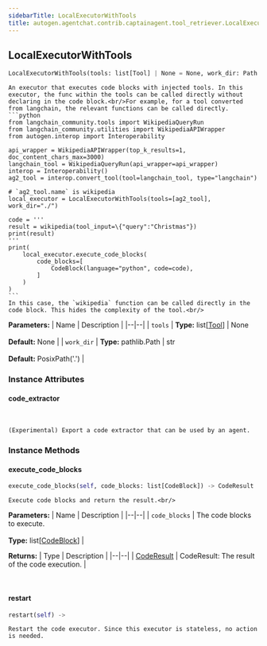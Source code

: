 ```yaml
---
sidebarTitle: LocalExecutorWithTools
title: autogen.agentchat.contrib.captainagent.tool_retriever.LocalExecutorWithTools
---
```

<h2 id="autogen.agentchat.contrib.captainagent.tool_retriever.LocalExecutorWithTools" class="doc doc-heading">
    <code class="doc-symbol doc-symbol-heading doc-symbol-class"></code>
    <span class="doc doc-object-name doc-class-name">LocalExecutorWithTools</span>
</h2>

```python
LocalExecutorWithTools(tools: list[Tool] | None = None, work_dir: Path | str = PosixPath('.'))
```

    An executor that executes code blocks with injected tools. In this executor, the func within the tools can be called directly without declaring in the code block.<br/>For example, for a tool converted from langchain, the relevant functions can be called directly.
    ```python
    from langchain_community.tools import WikipediaQueryRun
    from langchain_community.utilities import WikipediaAPIWrapper
    from autogen.interop import Interoperability
    
    api_wrapper = WikipediaAPIWrapper(top_k_results=1, doc_content_chars_max=3000)
    langchain_tool = WikipediaQueryRun(api_wrapper=api_wrapper)
    interop = Interoperability()
    ag2_tool = interop.convert_tool(tool=langchain_tool, type="langchain")
    
    # `ag2_tool.name` is wikipedia
    local_executor = LocalExecutorWithTools(tools=[ag2_tool], work_dir="./")
    
    code = '''
    result = wikipedia(tool_input=\{"query":"Christmas"})
    print(result)
    '''
    print(
        local_executor.execute_code_blocks(
            code_blocks=[
                CodeBlock(language="python", code=code),
            ]
        )
    )
    ```
    In this case, the `wikipedia` function can be called directly in the code block. This hides the complexity of the tool.<br/>

<b>Parameters:</b>
| Name | Description |
|--|--|
| `tools` | **Type:** list[[Tool](/docs/api-reference/autogen/tools/Tool)] \| None<br/><br/>**Default:** None |
| `work_dir` | **Type:** pathlib.Path \| str<br/><br/>**Default:** PosixPath('.') |

### Instance Attributes

<code class="doc-symbol doc-symbol-heading doc-symbol-attribute"></code>
#### code_extractor
<br />

    (Experimental) Export a code extractor that can be used by an agent.

### Instance Methods

<code class="doc-symbol doc-symbol-heading doc-symbol-method"></code>
#### execute_code_blocks

```python
execute_code_blocks(self, code_blocks: list[CodeBlock]) -> CodeResult
```

    Execute code blocks and return the result.<br/>

<b>Parameters:</b>
| Name | Description |
|--|--|
| `code_blocks` | The code blocks to execute.<br/><br/>**Type:** list[[CodeBlock](/docs/api-reference/autogen/coding/CodeBlock)] |

<b>Returns:</b>
| Type | Description |
|--|--|
| [CodeResult](/docs/api-reference/autogen/coding/CodeResult) | CodeResult: The result of the code execution. |

<br />

<code class="doc-symbol doc-symbol-heading doc-symbol-method"></code>
#### restart

```python
restart(self) -> 
```

    Restart the code executor. Since this executor is stateless, no action is needed.

<br />
